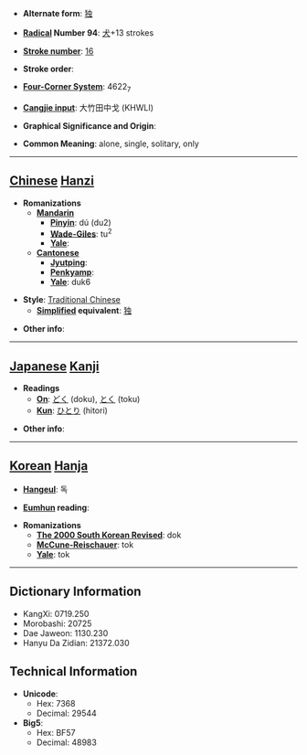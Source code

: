 * '''Alternate form''': [[独]]

* '''[[Wiktionary:Chinese radical index| Radical]] Number 94''': [[Wiktionary:Chinese radical index 犬|犬]]+13 strokes

* '''[[Wiktionary:Chinese total strokes index|Stroke number]]''': [[Wiktionary:Chinese total strokes index 16|16]]

* '''Stroke order''': 

* '''[[Wiktionary:Chinese four corner index|Four-Corner System]]''': 4622<sub>7</sub>

* '''[[Wiktionary:Chinese Cangjie index|Cangjie input]]''': 大竹田中戈 (KHWLI)

* '''Graphical Significance and Origin''': 

* '''Common Meaning''': alone, single, solitary, only

----

== [[Chinese]] [[Hanzi]] ==

* '''Romanizations'''
** '''[[Mandarin]]'''
*** '''[[Pinyin]]''': dú (du2)
*** '''[[Wade-Giles]]''': tu<sup>2</sup>
*** '''[[Yale]]''': 
** '''[[Cantonese]]'''
*** '''[[Jyutping]]''':
*** '''[[Penkyamp]]''': 
*** '''[[Yale]]''': duk6

* '''Style''': [[Traditional Chinese]] 
** '''[[Simplified Chinese|Simplified]] equivalent''': [[独]]

* '''Other info''': 

----

== [[Japanese]] [[Kanji]] ==

* '''Readings'''
** '''[[On]]''': [[どく]] (doku), [[とく]] (toku)
** '''[[Kun]]''': [[ひとり]] (hitori)

* '''Other info''':  

----

== [[Korean]] [[Hanja]] ==

* '''[[Hangeul]]''': 독

* '''[[Eumhun]] reading''': 

* '''Romanizations'''
** '''[[The 2000 South Korean Revised Romanization|The 2000 South Korean Revised]]''': dok
** '''[[McCune-Reischauer]]''': tok
** '''[[Yale]]''': tok

----

== Dictionary Information ==

* KangXi: 0719.250
* Morobashi: 20725
* Dae Jaweon: 1130.230
* Hanyu Da Zidian: 21372.030

== Technical Information ==

* '''Unicode''':
** Hex: 7368
** Decimal: 29544
* '''Big5''':
** Hex: BF57
** Decimal: 48983